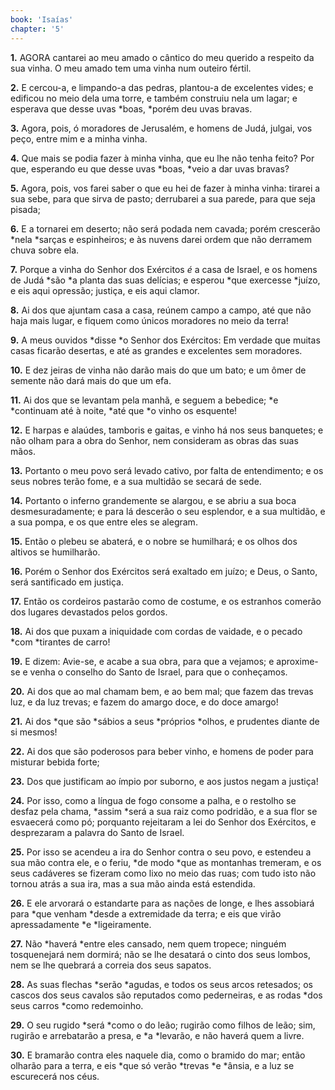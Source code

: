 ```yaml
---
book: 'Isaías'
chapter: '5'
---
```


**1.** AGORA cantarei ao meu amado o cântico do meu querido a respeito da sua vinha. O meu amado tem uma vinha num outeiro fértil.

**2.** E cercou-a, e limpando-a das pedras, plantou-a de excelentes vides; e edificou no meio dela uma torre, e também construiu nela um lagar; e esperava que desse uvas *boas, *porém deu uvas bravas.

**3.** Agora, pois, ó moradores de Jerusalém, e homens de Judá, julgai, vos peço, entre mim e a minha vinha.

**4.** Que mais se podia fazer à minha vinha, que eu lhe não tenha feito? Por que, esperando eu que desse uvas *boas, *veio a dar uvas bravas?

**5.** Agora, pois, vos farei saber o que eu hei de fazer à minha vinha: tirarei a sua sebe, para que sirva de pasto; derrubarei a sua parede, para que seja pisada;

**6.** E a tornarei em deserto; não será podada nem cavada; porém crescerão *nela *sarças e espinheiros; e às nuvens darei ordem que não derramem chuva sobre ela.

**7.** Porque a vinha do Senhor dos Exércitos *é* a casa de Israel, e os homens de Judá *são *a planta das suas delícias; e esperou *que exercesse *juízo, e eis aqui opressão; justiça, e eis aqui clamor.

**8.** Ai dos que ajuntam casa a casa, reúnem campo a campo, até que não haja mais lugar, e fiquem como únicos moradores no meio da terra!

**9.** A meus ouvidos *disse *o Senhor dos Exércitos: Em verdade que muitas casas ficarão desertas, e até as grandes e excelentes sem moradores.

**10.** E dez jeiras de vinha não darão mais do que um bato; e um ômer de semente não dará mais do que um efa.

**11.** Ai dos que se levantam pela manhã, e seguem a bebedice; *e *continuam até à noite, *até que *o vinho os esquente!

**12.** E harpas e alaúdes, tamboris e gaitas, e vinho há nos seus banquetes; e não olham para a obra do Senhor, nem consideram as obras das suas mãos.

**13.** Portanto o meu povo será levado cativo, por falta de entendimento; e os seus nobres terão fome, e a sua multidão se secará de sede.

**14.** Portanto o inferno grandemente se alargou, e se abriu a sua boca desmesuradamente; e para lá descerão o seu esplendor, e a sua multidão, e a sua pompa, e os que entre eles se alegram.

**15.** Então o plebeu se abaterá, e o nobre se humilhará; e os olhos dos altivos se humilharão.

**16.** Porém o Senhor dos Exércitos será exaltado em juízo; e Deus, o Santo, será santificado em justiça.

**17.** Então os cordeiros pastarão como de costume, e os estranhos comerão dos lugares devastados pelos gordos.

**18.** Ai dos que puxam a iniquidade com cordas de vaidade, e o pecado *com *tirantes de carro!

**19.** E dizem: Avie-se, e acabe a sua obra, para que a vejamos; e aproxime-se e venha o conselho do Santo de Israel, para que o conheçamos.

**20.** Ai dos que ao mal chamam bem, e ao bem mal; que fazem das trevas luz, e da luz trevas; e fazem do amargo doce, e do doce amargo!

**21.** Ai dos *que são *sábios a seus *próprios *olhos, e prudentes diante de si mesmos!

**22.** Ai dos que são poderosos para beber vinho, e homens de poder para misturar bebida forte;

**23.** Dos que justificam ao ímpio por suborno, e aos justos negam a justiça!

**24.** Por isso, como a língua de fogo consome a palha, e o restolho se desfaz pela chama, *assim *será a sua raiz como podridão, e a sua flor se esvaecerá como pó; porquanto rejeitaram a lei do Senhor dos Exércitos, e desprezaram a palavra do Santo de Israel.

**25.** Por isso se acendeu a ira do Senhor contra o seu povo, e estendeu a sua mão contra ele, e o feriu, *de modo *que as montanhas tremeram, e os seus cadáveres se fizeram como lixo no meio das ruas; com tudo isto não tornou atrás a sua ira, mas a sua mão ainda está estendida.

**26.** E ele arvorará o estandarte para as nações de longe, e lhes assobiará para *que venham *desde a extremidade da terra; e eis que virão apressadamente *e *ligeiramente.

**27.** Não *haverá *entre eles cansado, nem quem tropece; ninguém tosquenejará nem dormirá; não se lhe desatará o cinto dos seus lombos, nem se lhe quebrará a correia dos seus sapatos.

**28.** As suas flechas *serão *agudas, e todos os seus arcos retesados; os cascos dos seus cavalos são reputados como pederneiras, e as rodas *dos seus carros *como redemoinho.

**29.** O seu rugido *será *como o do leão; rugirão como filhos de leão; sim, rugirão e arrebatarão a presa, e *a *levarão, e não haverá quem a livre.

**30.** E bramarão contra eles naquele dia, como o bramido do mar; então olharão para a terra, e eis *que só verão *trevas *e *ânsia, e a luz se escurecerá nos céus.